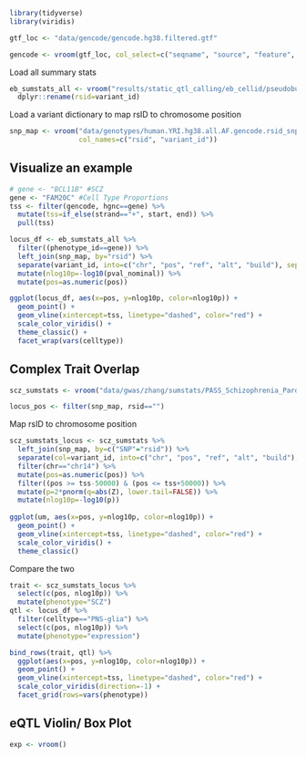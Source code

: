 ```r
library(tidyverse)
library(viridis)
```

```r
gtf_loc <- "data/gencode/gencode.hg38.filtered.gtf"
```

```r
gencode <- vroom(gtf_loc, col_select=c("seqname", "source", "feature", "start", "end", "score", "strand", "frame", "attribute", "hgnc", "ensg"))
```
Load all summary stats
```r
eb_sumstats_all <- vroom("results/static_qtl_calling/eb_cellid/pseudobulk_tmm/basic/8pcs/tensorqtl_nominal.all.tsv") %>%
  dplyr::rename(rsid=variant_id)
```

Load a variant dictionary to map rsID to chromosome position
```r
snp_map <- vroom("data/genotypes/human.YRI.hg38.all.AF.gencode.rsid_snpinfo_map.tsv",
                 col_names=c("rsid", "variant_id"))
```

## Visualize an example
```r
# gene <- "BCL11B" #SCZ
gene <- "FAM20C" #Cell Type Proportions
tss <- filter(gencode, hgnc==gene) %>%
  mutate(tss=if_else(strand=="+", start, end)) %>%
  pull(tss)

locus_df <- eb_sumstats_all %>%
  filter((phenotype_id==gene)) %>% 
  left_join(snp_map, by="rsid") %>%
  separate(variant_id, into=c("chr", "pos", "ref", "alt", "build"), sep="_") %>%
  mutate(nlog10p=-log10(pval_nominal)) %>%
  mutate(pos=as.numeric(pos))
```

```r
ggplot(locus_df, aes(x=pos, y=nlog10p, color=nlog10p)) +
  geom_point() +
  geom_vline(xintercept=tss, linetype="dashed", color="red") +
  scale_color_viridis() +
  theme_classic() +
  facet_wrap(vars(celltype))
```

## Complex Trait Overlap
```r
scz_sumstats <- vroom("data/gwas/zhang/sumstats/PASS_Schizophrenia_Pardinas2018.sumstats")
```

```r
locus_pos <- filter(snp_map, rsid=="")
```


Map rsID to chromosome position
```r
scz_sumstats_locus <- scz_sumstats %>%
  left_join(snp_map, by=c("SNP"="rsid")) %>%
  separate(col=variant_id, into=c("chr", "pos", "ref", "alt", "build"), sep="_") %>%
  filter(chr=="chr14") %>%
  mutate(pos=as.numeric(pos)) %>%
  filter((pos >= tss-50000) & (pos <= tss+50000)) %>%
  mutate(p=2*pnorm(q=abs(Z), lower.tail=FALSE)) %>%
  mutate(nlog10p=-log10(p))
  
ggplot(um, aes(x=pos, y=nlog10p, color=nlog10p)) +
  geom_point() +
  geom_vline(xintercept=tss, linetype="dashed", color="red") +
  scale_color_viridis() +
  theme_classic()
```

Compare the two
```r
trait <- scz_sumstats_locus %>%
  select(c(pos, nlog10p)) %>%
  mutate(phenotype="SCZ")
qtl <- locus_df %>%
  filter(celltype=="PNS-glia") %>%
  select(c(pos, nlog10p)) %>%
  mutate(phenotype="expression")

bind_rows(trait, qtl) %>%
  ggplot(aes(x=pos, y=nlog10p, color=nlog10p)) +
  geom_point() +
  geom_vline(xintercept=tss, linetype="dashed", color="red") +
  scale_color_viridis(direction=-1) +
  facet_grid(rows=vars(phenotype)) 
```

## eQTL Violin/ Box Plot
```r
exp <- vroom()
```




